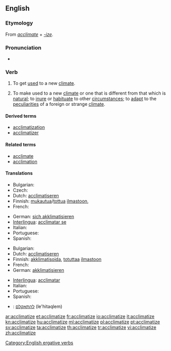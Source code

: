 ==English==

===Etymology===
From ''[[acclimate]]'' + ''[[-ize]]''.

===Pronunciation===
* {{IPA|/ɘˈklaɪməˌtaɪz/}}

===Verb===
{{en-verb|acclimatiz|ing}}

# {{intransitive}} To get [[used]] to a new [[climate]].
# {{transitive}} To make used to a new [[climate]] or one that is different from that which is [[natural]]; to [[inure]] or [[habituate]] to other [[circumstance]]s; to [[adapt]] to the [[peculiarities]] of a foreign or strange [[climate]].

====Derived terms====
* [[acclimatization]]
* [[acclimatizer]]

====Related terms====
* [[acclimate]]
* [[acclimation]]

====Translations====
{{trans-top|to get used to a new climate}}
* Bulgarian: {{t|bg|аклиматизирам се}}
* Czech: {{t-|cs|aklimatizovat}}
* Dutch: [[acclimatiseren]]
* Finnish: [[mukautua]]/[[tottua]] [[ilmasto]]on, {{t+|fi|akklimatisoitua}}
* French: {{t+|fr|acclimater}}
{{trans-mid}}
* German: [[sich akklimatisieren]]
* [[Interlingua]]: [[acclimatar se]]
* Italian: {{t-|it|acclimatare}}
* Portuguese: {{t+|pt|aclimatar}}
* Spanish: {{t-|es|aclimatarse}}
{{trans-bottom}}

{{trans-top|to make used to a new climate}}
* Bulgarian: {{t|bg|аклиматизирам}}
* Dutch: [[acclimatiseren]]
* Finnish: [[akklimatisoida]], [[totuttaa]] [[ilmasto]]on
* French: {{t+|fr|acclimater}}
* German: [[akklimatisieren]]
{{trans-mid}}
* [[Interlingua]]: [[acclimatar]]
* Italian: {{t-|it|acclimatare}}
* Portuguese: {{t+|pt|aclimatar}}
* Spanish: {{t-|es|aclimatarse}}
{{trans-bottom}}

{{checktrans-top}}
* {{ttbc|Hebrew}}: [[להתאקלם]] (le'hitaqlem)
{{checktrans-bottom}}

[[Category:English ergative verbs]]

[[ar:acclimatize]]
[[et:acclimatize]]
[[fr:acclimatize]]
[[io:acclimatize]]
[[it:acclimatize]]
[[kn:acclimatize]]
[[hu:acclimatize]]
[[ml:acclimatize]]
[[pl:acclimatize]]
[[pt:acclimatize]]
[[sv:acclimatize]]
[[ta:acclimatize]]
[[th:acclimatize]]
[[tr:acclimatize]]
[[vi:acclimatize]]
[[zh:acclimatize]]
